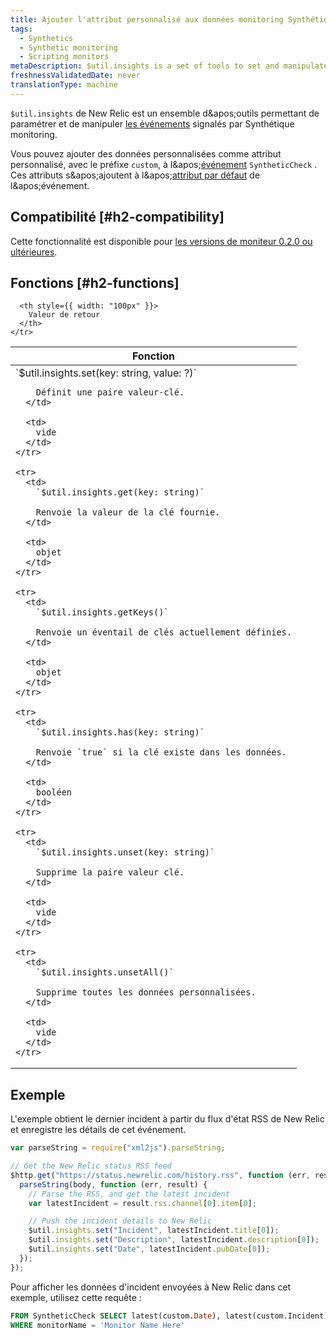 ```yaml
---
title: Ajouter l'attribut personnalisé aux données monitoring Synthétique
tags:
  - Synthetics
  - Synthetic monitoring
  - Scripting monitors
metaDescription: $util.insights is a set of tools to set and manipulate synthetic event data in New Relic.
freshnessValidatedDate: never
translationType: machine
---
```


`$util.insights` de New Relic est un ensemble d&amp;apos;outils permettant de paramétrer et de manipuler [les événements](/docs/using-new-relic/data/understand-data/new-relic-data-types#event-data) signalés par Synthétique monitoring.

Vous pouvez ajouter des données personnalisées comme attribut personnalisé, avec le préfixe `custom`, à l&amp;apos;[événement](/docs/data-apis/understand-data/new-relic-data-types/#event-data) `SyntheticCheck` . Ces attributs s&amp;apos;ajoutent à l&amp;apos;[attribut par défaut](/docs/insights/new-relic-insights/decorating-events/synthetics-default-attributes-insights#syntheticcheck-table) de l&amp;apos;événement.

## Compatibilité [#h2-compatibility]

Cette fonctionnalité est disponible pour [les versions de moniteur 0.2.0 ou ultérieures](/docs/synthetics/new-relic-synthetics/scripting-monitors/scripted-monitor-runtime-environment).

## Fonctions [#h2-functions]

<table>
  <thead>
    <tr>
      <th>
        Fonction
      </th>

      <th style={{ width: "100px" }}>
        Valeur de retour
      </th>
    </tr>
  </thead>

  <tbody>
    <tr>
      <td>
        `$util.insights.set(key: string, value: ?)`

        Définit une paire valeur-clé.
      </td>

      <td>
        vide
      </td>
    </tr>

    <tr>
      <td>
        `$util.insights.get(key: string)`

        Renvoie la valeur de la clé fournie.
      </td>

      <td>
        objet
      </td>
    </tr>

    <tr>
      <td>
        `$util.insights.getKeys()`

        Renvoie un éventail de clés actuellement définies.
      </td>

      <td>
        objet
      </td>
    </tr>

    <tr>
      <td>
        `$util.insights.has(key: string)`

        Renvoie `true` si la clé existe dans les données.
      </td>

      <td>
        booléen
      </td>
    </tr>

    <tr>
      <td>
        `$util.insights.unset(key: string)`

        Supprime la paire valeur clé.
      </td>

      <td>
        vide
      </td>
    </tr>

    <tr>
      <td>
        `$util.insights.unsetAll()`

        Supprime toutes les données personnalisées.
      </td>

      <td>
        vide
      </td>
    </tr>
  </tbody>
</table>

## Exemple

L&apos;exemple obtient le dernier incident à partir du flux d&apos;état RSS de New Relic et enregistre les détails de cet événement.

```javascript
var parseString = require("xml2js").parseString;

// Get the New Relic status RSS feed
$http.get("https://status.newrelic.com/history.rss", function (err, response, body) {
  parseString(body, function (err, result) {
    // Parse the RSS, and get the latest incident
    var latestIncident = result.rss.channel[0].item[0];

    // Push the incident details to New Relic
    $util.insights.set("Incident", latestIncident.title[0]);
    $util.insights.set("Description", latestIncident.description[0]);
    $util.insights.set("Date", latestIncident.pubDate[0]);
  });
});
```

Pour afficher les données d&apos;incident envoyées à New Relic dans cet exemple, utilisez cette requête :

```sql
FROM SyntheticCheck SELECT latest(custom.Date), latest(custom.Incident), latest(custom.Description)
WHERE monitorName = 'Monitor Name Here'
```
